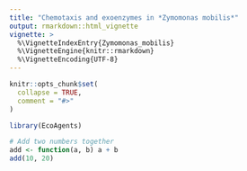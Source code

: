 ```yaml
---
title: "Chemotaxis and exoenzymes in *Zymomonas mobilis*"
output: rmarkdown::html_vignette
vignette: >
  %\VignetteIndexEntry{Zymomonas_mobilis}
  %\VignetteEngine{knitr::rmarkdown}
  %\VignetteEncoding{UTF-8}
---
```


```r
knitr::opts_chunk$set(
  collapse = TRUE,
  comment = "#>"
)
```

```r
library(EcoAgents)
```

```r
# Add two numbers together
add <- function(a, b) a + b
add(10, 20)
```
